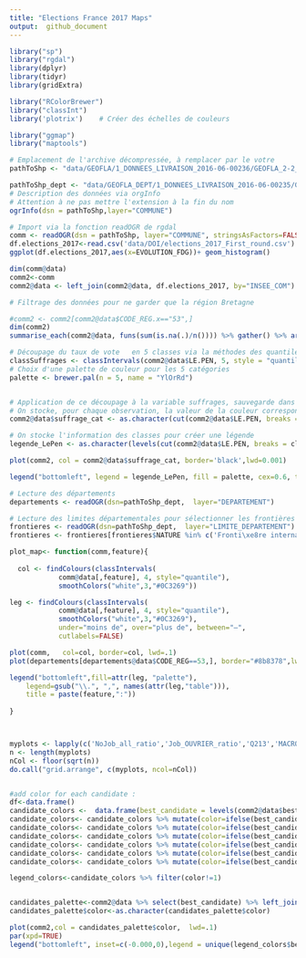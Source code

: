 ```yaml
---
title: "Elections France 2017 Maps"
output:  github_document
---
```


```r
library("sp")
library("rgdal")
library(dplyr)
library(tidyr)
library(gridExtra)

library("RColorBrewer")
library("classInt")
library('plotrix')    # Créer des échelles de couleurs

library("ggmap")
library("maptools")
```

```r
# Emplacement de l'archive décompressée, à remplacer par le votre
pathToShp <- "data/GEOFLA/1_DONNEES_LIVRAISON_2016-06-00236/GEOFLA_2-2_SHP_LAMB93_FR-ED161/COMMUNE/"

pathToShp_dept <- "data/GEOFLA_DEPT/1_DONNEES_LIVRAISON_2016-06-00235/GEOFLA_2-2_SHP_LAMB93_FR-ED161/DEPARTEMENT"
# Description des données via orgInfo
# Attention à ne pas mettre l'extension à la fin du nom
ogrInfo(dsn = pathToShp,layer="COMMUNE")
```

```r
# Import via la fonction readOGR de rgdal
comm <- readOGR(dsn = pathToShp, layer="COMMUNE", stringsAsFactors=FALSE)
df.elections_2017<-read.csv('data/DOI/elections_2017_First_round.csv')
ggplot(df.elections_2017,aes(x=EVOLUTION_FDG))+ geom_histogram()
```


```r
dim(comm@data)
comm2<-comm
comm2@data <- left_join(comm2@data, df.elections_2017, by="INSEE_COM")
```

```r
# Filtrage des données pour ne garder que la région Bretagne

#comm2 <- comm2[comm2@data$CODE_REG.x=="53",]
dim(comm2)
summarise_each(comm2@data, funs(sum(is.na(.)/n()))) %>% gather() %>% arrange(desc(value))
```


```r
# Découpage du taux de vote   en 5 classes via la méthodes des quantiles : idenfication des bornes (breaks, ou brks)
classSuffrages <- classIntervals(comm2@data$LE.PEN, 5, style = "quantile")
# Choix d'une palette de couleur pour les 5 catégories
palette <- brewer.pal(n = 5, name = "YlOrRd")


# Application de ce découpage à la variable suffrages, sauvegarde dans suffrage_cat
# On stocke, pour chaque observation, la valeur de la couleur correspondante
comm2@data$suffrage_cat <- as.character(cut(comm2@data$LE.PEN, breaks = classSuffrages$brks, labels = palette, include.lowest = TRUE))

# On stocke l'information des classes pour créer une légende 
legende_LePen <- as.character(levels(cut(comm2@data$LE.PEN, breaks = classSuffrages$brks, include.lowest = TRUE, right = FALSE)))

```



```r


plot(comm2, col = comm2@data$suffrage_cat, border='black',lwd=0.001)

legend("bottomleft", legend = legende_LePen, fill = palette, cex=0.6, title = "Vote Le Pen 2017")


```

  
```r
# Lecture des départements
departements <- readOGR(dsn=pathToShp_dept,  layer="DEPARTEMENT")

# Lecture des limites départementales pour sélectionner les frontières
frontieres <- readOGR(dsn=pathToShp_dept,  layer="LIMITE_DEPARTEMENT")
frontieres <- frontieres[frontieres$NATURE %in% c('Fronti\xe8re internationale','Limite c\xf4ti\xe8re'),]
```



```r



plot_map<- function(comm,feature){
  
  col <- findColours(classIntervals(
            comm@data[,feature], 4, style="quantile"),
            smoothColors("white",3,"#0C3269"))

leg <- findColours(classIntervals(
            comm@data[,feature], 4, style="quantile"),
            smoothColors("white",3,"#0C3269"),
            under="moins de", over="plus de", between="–",
            cutlabels=FALSE)

plot(comm,   col=col, border=col, lwd=.1)
plot(departements[departements@data$CODE_REG==53,], border="#8b8378",lwd=.7,add=TRUE)

legend("bottomleft",fill=attr(leg, "palette"),
    legend=gsub("\\.", ",", names(attr(leg,"table"))),
    title = paste(feature,":"))
  
}



myplots <- lapply(c('NoJob_all_ratio','Job_OUVRIER_ratio','Q213','MACRON','FILLON','EVOLUTION_FN'), plot_map, comm = comm2)
n <- length(myplots)
nCol <- floor(sqrt(n))
do.call("grid.arrange", c(myplots, ncol=nCol))



```

```r
#add color for each candidate :
df<-data.frame()
candidate_colors <-  data.frame(best_candidate = levels(comm2@data$best_candidate),color='grey')
candidate_colors<- candidate_colors %>% mutate(color=ifelse(best_candidate=='MACRON','#ecad31',color))
candidate_colors<- candidate_colors %>% mutate(color=ifelse(best_candidate=='LE.PEN','#767374',color))
candidate_colors<- candidate_colors %>% mutate(color=ifelse(best_candidate=='FILLON','#1d88be',color))
candidate_colors<- candidate_colors %>% mutate(color=ifelse(best_candidate=='MÉLENCHON','#ec6a56',color))
candidate_colors<- candidate_colors %>% mutate(color=ifelse(best_candidate=='HAMON','#e97ba9',color))
candidate_colors<- candidate_colors %>% mutate(color=ifelse(best_candidate=='LASSALLE','#a9cfe2',color))

legend_colors<-candidate_colors %>% filter(color!=1)


candidates_palette<-comm2@data %>% select(best_candidate) %>% left_join(.,candidate_colors,by='best_candidate') 
candidates_palette$color<-as.character(candidates_palette$color)

plot(comm2,col = candidates_palette$color,  lwd=.1)
par(xpd=TRUE)
legend("bottomleft", inset=c(-0.000,0),legend = unique(legend_colors$best_candidate), fill=unique(legend_colors$color),bty = "n",cex=0.7)


```



